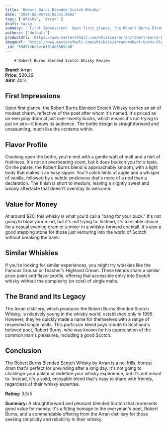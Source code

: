 ```yaml
---
title: 'Robert Burns Blended Scotch Whisky'
date: '2024-02-05T20:02:41.950Z'
tags: ['Whisky', 'Arran' ]
draft: false
summary: ' First Impressions  Upon first glance, the Robert Burns Blended Scotch Whisky carries an air of modest charm, reflective of the po...'
authors: ['default']
productUrl: 'https://www.masterofmalt.com/whiskies/arran/robert-burns-blended-scotch-whisky/'
imageUrl: 'https://www.masterofmalt.com/whiskies/arran/robert-burns-blended-scotch-whisky.jpg'
_id: '65897ebc8efdf61dd5509cd0'
---
```

        
        # Robert Burns Blended Scotch Whisky Review

**Brand:** Arran  
**Price:** $20.29  
**ABV:** 40%

## First Impressions

Upon first glance, the Robert Burns Blended Scotch Whisky carries an air of modest charm, reflective of the poet after whom it's named. It's priced as an everyday dram at just over twenty bucks, which means it's not trying to put on airs—it knows its audience. The bottle design is straightforward and unassuming, much like the contents within.

## Flavor Profile

Cracking open the bottle, you're met with a gentle waft of malt and a hint of fruitiness. It's not an overbearing scent, but it does beckon you for a taste. On the palate, the Robert Burns blend is approachably smooth, with a light body that makes it an easy sipper. You'll catch hints of apple and a whisper of vanilla, followed by a subtle smokiness that's more of a nod than a declaration. The finish is short to medium, leaving a slightly sweet and woody aftertaste that doesn't overstay its welcome.

## Value for Money

At around $20, this whisky is what you'd call a "bang for your buck." It's not going to blow your mind, but it's not trying to. Instead, it's a reliable choice for a casual evening dram or a mixer in a whisky-forward cocktail. It's also a good stepping stone for those just venturing into the world of Scotch without breaking the bank.

## Similar Whiskies

If you're looking for similar experiences, you might try whiskies like the Famous Grouse or Teacher's Highland Cream. These blends share a similar price point and flavor profile, offering that accessible entry into Scotch whisky without the complexity (or cost) of single malts.

## The Brand and Its Legacy

The Arran distillery, which produces the Robert Burns Blended Scotch Whisky, is relatively young in the whisky world, established only in 1995. However, they've quickly made a name for themselves with a range of respected single malts. This particular blend pays tribute to Scotland's beloved poet, Robert Burns, who was known for his appreciation of the common man's pleasures, including a good Scotch.

## Conclusion

The Robert Burns Blended Scotch Whisky by Arran is a no-frills, honest dram that's perfect for unwinding after a long day. It's not going to challenge your palate or redefine your whisky experience, but it's not meant to. Instead, it's a solid, enjoyable blend that's easy to share with friends, regardless of their whisky expertise.

**Rating:** 3.5/5

**Summary:** A straightforward and pleasant blended Scotch that represents good value for money. It's a fitting homage to the everyman's poet, Robert Burns, and a commendable offering from the Arran distillery for those seeking simplicity and reliability in their whisky.
      